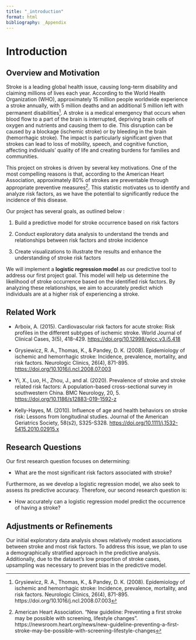 ```yaml
---
title: "_introduction"
format: html
bibliography: _Appendix
---
```


# Introduction

## Overview and Motivation

Stroke is a leading global health issue, causing long-term disability and claiming millions of lives each year. According to the World Health Organization (WHO), approximately 15 million people worldwide experience a stroke annually, with 5 million deaths and an additional 5 million left with permanent disabilities[^1]. A stroke is a medical emergency that occurs when blood flow to a part of the brain is interrupted, depriving brain cells of oxygen and nutrients and causing them to die. This disruption can be caused by a blockage (ischemic stroke) or by bleeding in the brain (hemorrhagic stroke). The impact is particularly significant given that strokes can lead to loss of mobility, speech, and cognitive function, affecting individuals’ quality of life and creating burdens for families and communities.

[^1]: Grysiewicz, R. A., Thomas, K., & Pandey, D. K. (2008). Epidemiology of ischemic and hemorrhagic stroke: Incidence, prevalence, mortality, and risk factors. Neurologic Clinics, 26(4), 871-895. https://doi.org/10.1016/j.ncl.2008.07.003

This project on strokes is driven by several key motivations. One of the most compelling reasons is that, according to the American Heart Association, approximately 80% of strokes are preventable through appropriate preventive measures[^2]. This statistic motivates us to identify and analyze risk factors, as we have the potential to significantly reduce the incidence of this disease.

[^2]: American Heart Association. “New guideline: Preventing a first stroke may be possible with screening, lifestyle changes”. https://newsroom.heart.org/news/new-guideline-preventing-a-first-stroke-may-be-possible-with-screening-lifestyle-changes

Our project has several goals, as outlined below :

1)  Build a predictive model for stroke occurrence based on risk factors

2)  Conduct exploratory data analysis to understand the trends and relationships between risk factors and stroke incidence

3)  Create visualizations to illustrate the results and enhance the understanding of stroke risk factors

We will implement a **logistic regression model** as our predictive tool to address our first project goal. This model will help us determine the likelihood of stroke occurrence based on the identified risk factors. By analyzing these relationships, we aim to accurately predict which individuals are at a higher risk of experiencing a stroke.

## Related Work

-   Arboix, A. (2015). Cardiovascular risk factors for acute stroke: Risk profiles in the different subtypes of ischemic stroke. World Journal of Clinical Cases, 3(5), 418-429. <https://doi.org/10.12998/wjcc.v3.i5.418>

-   Grysiewicz, R. A., Thomas, K., & Pandey, D. K. (2008). Epidemiology of ischemic and hemorrhagic stroke: Incidence, prevalence, mortality, and risk factors. Neurologic Clinics, 26(4), 871-895. <https://doi.org/10.1016/j.ncl.2008.07.003>

-   Yi, X., Luo, H., Zhou, J., and al. (2020). Prevalence of stroke and stroke related risk factors: A population-based cross-sectional survey in southwestern China. BMC Neurology, 20, 5. <https://doi.org/10.1186/s12883-019-1592-z>

-   Kelly-Hayes, M. (2010). Influence of age and health behaviors on stroke risk: Lessons from longitudinal studies. Journal of the American Geriatrics Society, 58(s2), S325-S328. <https://doi.org/10.1111/j.1532-5415.2010.02915.x>

## Research Questions

Our first research question focuses on determining:

-   What are the most significant risk factors associated with stroke?

Furthermore, as we develop a logistic regression model, we also seek to assess its predictive accuracy. Therefore, our second research question is:

-   How accurately can a logistic regression model predict the occurrence of having a stroke?

## Adjustments or Refinements

Our initial exploratory data analysis shows relatively modest associations between stroke and most risk factors. To address this issue, we plan to use a demographically stratified approach in the predictive analysis. Additionally, due to the dataset's low proportion of stroke cases, upsampling was necessary to prevent bias in the predictive model.
